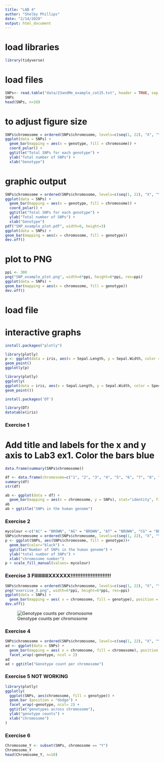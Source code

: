 ```yaml
---
title: "LAB 4"
author: "Shelby Phillips"
date: "2/14/2020"
output: html_document
---
```


# load libraries

```r
library(tidyverse)
```


# load files

```r
SNPs<- read.table("data/23andMe_example_cat25.txt", header = TRUE, sep = "\t")
SNPs
head(SNPs, n=10)
```

# to adjust figure size

```r
SNPs$chromosome = ordered(SNPs$chromosome, levels=c(seq(1, 22), "X", "Y", "MT"))
ggplot(data = SNPs) + 
  geom_bar(mapping = aes(x = genotype, fill = chromosome)) + 
  coord_polar() +
  ggtitle("Total SNPs for each genotype") +
  ylab("Total number of SNPs") +
  xlab("Genotype")
```

# graphic output

```r
SNPs$chromosome = ordered(SNPs$chromosome, levels=c(seq(1, 22), "X", "Y", "MT"))
ggplot(data = SNPs) + 
  geom_bar(mapping = aes(x = genotype, fill = chromosome)) + 
  coord_polar() +
  ggtitle("Total SNPs for each genotype") +
  ylab("Total number of SNPs") +
  xlab("Genotype")
pdf("SNP_example_plot.pdf", width=6, height=3)
ggplot(data = SNPs) +
geom_bar(mapping = aes(x = chromosome, fill = genotype))
dev.off()
```

# plot to PNG

```r
ppi <- 300
png("SNP_example_plot.png", width=6*ppi, height=6*ppi, res=ppi)
ggplot(data = SNPs) +
geom_bar(mapping = aes(x = chromosome, fill = genotype))
dev.off()

```

# load file


# interactive graphs

```r
install.packages("plotly")
```


```r
library(plotly)
p <- ggplot(data = iris, aes(x = Sepal.Length, y = Sepal.Width, color = Species)) +
geom_point()
ggplotly(p)
```

```r
library(plotly)
ggplotly(
ggplot(data = iris, aes(x = Sepal.Length, y = Sepal.Width, color = Species)) +
geom_point())
```
```r
install.packages('DT')
```
```r
library(DT)
datatable(iris)
```

### Exercise 1

# Add title and labels for the x and y axis to Lab3 ex1. Color the bars blue

```r
data.frame(summary(SNPs$chromosome))
```
```r
df <- data.frame(chromosome=c("1", "2", "3", "4", "5", "6", "7", "8", "9", "10", "11", "12", "13", "14", "15", "16", "17", "18", "19", "20", "21", "22", "X", "Y", "MT"), SNPs=c("76909", "77346", "63285", "55017", "56019", "63245", "50965", "49215", "42969", "50322", "47972", "47125", "36078", "30818", "28400", "30167", "26688", "27971", "18533", "23834", "13404", "14100", "26007", "1766", "2459"), stringsAsFactors=FALSE)
summary(df)
str(df)
```
```r
ab <- ggplot(data = df) + 
  geom_bar(mapping = aes(x = chromosome, y = SNPs), stat="identity", fill="blue")
ab
ab + ggtitle("SNPs in the human genome")
```

### Exercise 2 

```r
mycolour <-c("AC" = "BROWN", "AG" = "BROWN", "AT" = "BROWN", "CG" = "BROWN", "CT" = "BROWN", "GT" = "BROWN", "AA" = "BLUE", "CC" = "BLUE", "GG" = "BLUE", "TT" = "BLUE", "A" = "GREEN", "C" = "GREEN", "G" = "GREEN", "T" = "GREEN", "D" = "MAGENTA", "DD" = "MAGENTA", "DI" = "MAGENTA", "I" = "MAGENTA", "II" = "MAGENTA", "--" = "#999999")
SNPs$chromosome = ordered(SNPs$chromosome, levels=c(seq(1, 22), "X", "Y", "MT"))
p <- ggplot(SNPs, aes(SNPs$chromosome, fill = genotype))+
  geom_bar(color="black") +
  ggtitle("Number of SNPs in the human genome") +
  ylab("total number of SNPs") +
  xlab("chromosome number")
p + scale_fill_manual(values= mycolour)
```

### Exercise 3 FIIIIIIIIIIXXXXXX!!!!!!!!!!!!!!!!!!!!!!!!

```r
SNPs$chromosome = ordered(SNPs$chromosome, levels=c(seq(1, 22), "X", "Y", "MT"))
png("exercise_3.png", width=6*ppi, height=6*ppi, res=ppi)
ggplot(data = SNPs) + 
  geom_bar(mapping = aes( x = chromosome, fill = genotype), position = "dodge", color = "black")
dev.off()
```
![Genotype counts per chromosome](exercise_3.png)

### Exercise 4

```r
SNPs$chromosome = ordered(SNPs$chromosome, levels=c(seq(1, 22), "X", "Y", "MT"))
ad <- ggplot(data = SNPs) + 
  geom_bar(mapping = aes( x = chromosome, fill = chromosome), position = "dodge", color = "black") +
  facet_wrap(~genotype, ncol = 2)
ad
ad + ggtitle("Genotype count per chromosome")
```

### Exercise 5 NOT WORKING

```r
library(plotly)
ggplotly(
  ggplot(SNPs, aes(chromosome, fill = genotype)) + 
  geom_bar (position = "dodge") +
  facet_wrap(~genotype, ncol= 2) +
  ggtitle("genotypes across chromosome"),
  ylab("genotype counts") +
  xlab("chromosome")
)
```

### Exercise 6 

```r
Chromosome_Y <- subset(SNPs, chromosome == "Y")
Chromosome_Y
head(Chromosome_Y, n=10)
```


